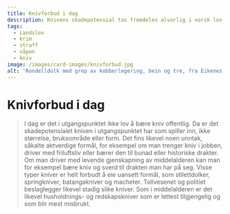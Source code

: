 ```yaml
---
title: Knivforbud i dag
description: Knivens skadepotensial tas fremdeles alvorlig i norsk lov
tags:
  - Landslov
  - krim
  - straff
  - våpen
  - kniv
image: /images/card-images/knivforbud.jpg
alt: 'Rondelldolk med grep av kobberlegering, bein og tre, fra Eikenes, Stryn.'
---
```




# Knivforbud i dag 

<Blockquote
    quote='«I Norge blir de fleste drept med kniv.»'
    footer='Verdens Gang (avis), 30.12.2023' />
    


<Container stil="initial side">
    I dag er det i utgangspunktet ikke lov å bære kniv offentlig. Da er det skadepotensialet kniven i utgangspunktet har som spiller inn, ikke størrelse, bruksområde eller form. Det fins likevel noen unntak, såkalte aktverdige formål, for eksempel om man trenger kniv i jobben, driver med friluftsliv eller bærer den til bunad eller historiske drakter. Om man driver med levende gjenskapning av middelalderen kan man for eksempel bære kniv og sverd til drakten man har på seg. Visse typer kniver er helt forbudt å eie uansett formål, som stilettdolker, springkniver, batangakniver og macheter. Tollvesenet og politiet beslaglegger likevel stadig slike kniver. Som i middelalderen er det likevel husholdnings- og redskapskniver som er lettest tilgjengelig og som blir mest misbrukt.
</Container>

<Figure
    image="/images/mannhelgebolken/knivmonter.jpg"
    title="Kopier av brukskniver og dolker fra middelalderen."
    alt="Kopier av brukskniver og dolker fra originaler fra middelalderen."
>
</Figure>
